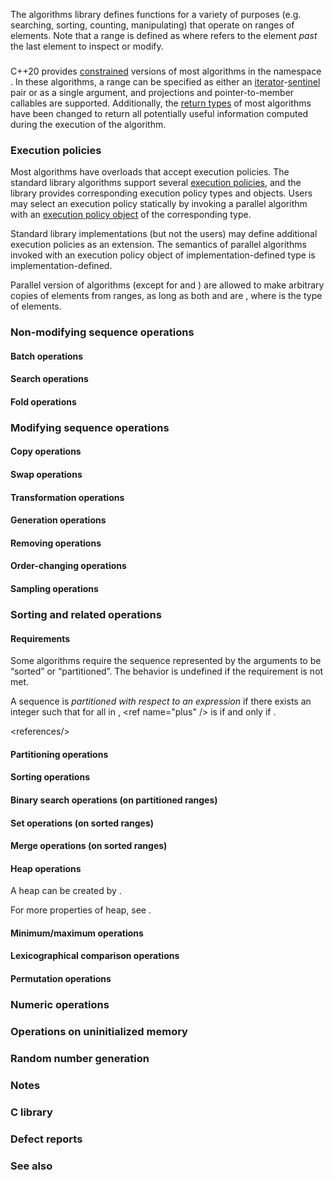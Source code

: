 {{title|Algorithms library}}
{{cpp/algorithm/navbar}}

The algorithms library defines functions for a variety of purposes (e.g. searching, sorting, counting, manipulating) that operate on ranges of elements. Note that a range is defined as {{range|first|last}} where {{c|last}} refers to the element ''past'' the last element to inspect or modify.

{{anchor|Constrained algorithms}}
==={{rl|ranges|Constrained algorithms}} {{mark since c++20}}===
C++20 provides [[cpp/language/constraints|constrained]] versions of most algorithms in the namespace {{tt|std::ranges}}. In these algorithms, a range can be specified as either an [[cpp/iterator/input_or_output_iterator|iterator]]-[[cpp/iterator/sentinel_for|sentinel]] pair or as a single {{lconcept|range}} argument, and projections and pointer-to-member callables are supported. Additionally, the [[cpp/algorithm/ranges#Return_types|return types]] of most algorithms have been changed to return all potentially useful information computed during the execution of the algorithm.
{{source|1=
std::vector&lt;int&gt; v {7, 1, 4, 0, -1};
std::ranges::sort(v); // constrained algorithm
}}

{{anchor|Execution policies}}
===Execution policies {{mark since c++17}}===
Most algorithms have overloads that accept execution policies. The standard library algorithms support several [[cpp/algorithm/execution_policy_tag_t|execution policies]], and the library provides corresponding execution policy types and objects. Users may select an execution policy statically by invoking a parallel algorithm with an [[cpp/algorithm/execution_policy_tag|execution policy object]] of the corresponding type.

Standard library implementations (but not the users) may define additional execution policies as an extension. The semantics of parallel algorithms invoked with an execution policy object of implementation-defined type is implementation-defined.

Parallel version of algorithms (except for {{lc|std::for_each}} and {{lc|std::for_each_n}}) are allowed to make arbitrary copies of elements from ranges, as long as both {{c|std::is_trivially_copy_constructible_v&lt;T&gt;}} and {{c|std::is_trivially_destructible_v&lt;T&gt;}} are {{c|true}}, where {{tt|T}} is the type of elements.

{{dsc begin}}
{{dsc header|execution}}
{{dsc namespace|std::execution}}
{{dsc inc|cpp/algorithm/dsc execution_policy_tag_t}}
{{dsc inc|cpp/algorithm/dsc execution_policy_tag}}
{{dsc namespace|std}}
{{dsc inc|cpp/algorithm/dsc is_execution_policy}}
{{dsc end}}
{{ftm begin|std=1|comment=1}}
{{ftm|__cpp_lib_parallel_algorithm|Parallel algorithms|std=C++17|value=201603L}}
{{ftm|__cpp_lib_execution|rowspan=2|Execution policies|std=C++17|value=201603L}}
{{ftm|-|{{lc|std::execution::unsequenced_policy}}|std=C++20|value=201902L}}
{{ftm end}}

===Non-modifying sequence operations===
====Batch operations====
{{dsc begin}}
{{dsc header|algorithm}}
{{dsc inc|cpp/algorithm/dsc for_each}}
{{dsc inc|cpp/algorithm/ranges/dsc for_each}}
{{dsc inc|cpp/algorithm/dsc for_each_n}}
{{dsc inc|cpp/algorithm/ranges/dsc for_each_n}}
{{dsc end}}

====Search operations====
{{dsc begin}}
{{dsc header|algorithm}}
{{dsc inc|cpp/algorithm/dsc all_any_none_of}}
{{dsc inc|cpp/algorithm/ranges/dsc all_any_none_of}}
{{dsc inc|cpp/algorithm/ranges/dsc contains}}
{{dsc inc|cpp/algorithm/dsc find}}
{{dsc inc|cpp/algorithm/ranges/dsc find}}
{{dsc inc|cpp/algorithm/ranges/dsc find_last}}
{{dsc inc|cpp/algorithm/dsc find_end}}
{{dsc inc|cpp/algorithm/ranges/dsc find_end}}
{{dsc inc|cpp/algorithm/dsc find_first_of}}
{{dsc inc|cpp/algorithm/ranges/dsc find_first_of}}
{{dsc inc|cpp/algorithm/dsc adjacent_find}}
{{dsc inc|cpp/algorithm/ranges/dsc adjacent_find}}
{{dsc inc|cpp/algorithm/dsc count}}
{{dsc inc|cpp/algorithm/ranges/dsc count}}
{{dsc inc|cpp/algorithm/dsc mismatch}}
{{dsc inc|cpp/algorithm/ranges/dsc mismatch}}
{{dsc inc|cpp/algorithm/dsc equal}}
{{dsc inc|cpp/algorithm/ranges/dsc equal}}
{{dsc inc|cpp/algorithm/dsc search}}
{{dsc inc|cpp/algorithm/ranges/dsc search}}
{{dsc inc|cpp/algorithm/dsc search_n}}
{{dsc inc|cpp/algorithm/ranges/dsc search_n}}
{{dsc inc|cpp/algorithm/ranges/dsc starts_with}}
{{dsc inc|cpp/algorithm/ranges/dsc ends_with}}
{{dsc end}}

{{anchor|Fold operations}}
====Fold operations {{mark since c++23}}====
{{dsc begin}}
{{dsc header|algorithm}}
{{dsc inc|cpp/algorithm/ranges/dsc fold_left}}
{{dsc inc|cpp/algorithm/ranges/dsc fold_left_first}}
{{dsc inc|cpp/algorithm/ranges/dsc fold_right}}
{{dsc inc|cpp/algorithm/ranges/dsc fold_right_last}}
{{dsc inc|cpp/algorithm/ranges/dsc fold_left_with_iter}}
{{dsc inc|cpp/algorithm/ranges/dsc fold_left_first_with_iter}}
{{dsc end}}

===Modifying sequence operations===
====Copy operations====
{{dsc begin}}
{{dsc header|algorithm}}
{{dsc inc|cpp/algorithm/dsc copy}}
{{dsc inc|cpp/algorithm/ranges/dsc copy}}
{{dsc inc|cpp/algorithm/dsc copy_n}}
{{dsc inc|cpp/algorithm/ranges/dsc copy_n}}
{{dsc inc|cpp/algorithm/dsc copy_backward}}
{{dsc inc|cpp/algorithm/ranges/dsc copy_backward}}
{{dsc inc|cpp/algorithm/dsc move}}
{{dsc inc|cpp/algorithm/ranges/dsc move}}
{{dsc inc|cpp/algorithm/dsc move_backward}}
{{dsc inc|cpp/algorithm/ranges/dsc move_backward}}
{{dsc end}}

====Swap operations====
{{dsc begin}}
{{dsc header|algorithm|{{nbspt|3}}{{mark until c++11}}}}
{{dsc header|utility|{{nbspt|5}}{{mark since c++11}}}}
{{dsc header|string_view}}
{{dsc inc|cpp/algorithm/dsc swap}}
{{dsc header|algorithm}}
{{dsc inc|cpp/algorithm/dsc swap_ranges}}
{{dsc inc|cpp/algorithm/ranges/dsc swap_ranges}}
{{dsc inc|cpp/algorithm/dsc iter_swap}}
{{dsc end}}

====Transformation operations====
{{dsc begin}}
{{dsc header|algorithm}}
{{dsc inc|cpp/algorithm/dsc transform}}
{{dsc inc|cpp/algorithm/ranges/dsc transform}}
{{dsc inc|cpp/algorithm/dsc replace}}
{{dsc inc|cpp/algorithm/ranges/dsc replace}}
{{dsc inc|cpp/algorithm/dsc replace_copy}}
{{dsc inc|cpp/algorithm/ranges/dsc replace_copy}}
{{dsc end}}

====Generation operations====
{{dsc begin}}
{{dsc header|algorithm}}
{{dsc inc|cpp/algorithm/dsc fill}}
{{dsc inc|cpp/algorithm/ranges/dsc fill}}
{{dsc inc|cpp/algorithm/dsc fill_n}}
{{dsc inc|cpp/algorithm/ranges/dsc fill_n}}
{{dsc inc|cpp/algorithm/dsc generate}}
{{dsc inc|cpp/algorithm/ranges/dsc generate}}
{{dsc inc|cpp/algorithm/dsc generate_n}}
{{dsc inc|cpp/algorithm/ranges/dsc generate_n}}
{{dsc end}}

====Removing operations====
{{dsc begin}}
{{dsc header|algorithm}}
{{dsc inc|cpp/algorithm/dsc remove}}
{{dsc inc|cpp/algorithm/ranges/dsc remove}}
{{dsc inc|cpp/algorithm/dsc remove_copy}}
{{dsc inc|cpp/algorithm/ranges/dsc remove_copy}}
{{dsc inc|cpp/algorithm/dsc unique}}
{{dsc inc|cpp/algorithm/ranges/dsc unique}}
{{dsc inc|cpp/algorithm/dsc unique_copy}}
{{dsc inc|cpp/algorithm/ranges/dsc unique_copy}}
{{dsc end}}

====Order-changing operations====
{{dsc begin}}
{{dsc header|algorithm}}
{{dsc inc|cpp/algorithm/dsc reverse}}
{{dsc inc|cpp/algorithm/ranges/dsc reverse}}
{{dsc inc|cpp/algorithm/dsc reverse_copy}}
{{dsc inc|cpp/algorithm/ranges/dsc reverse_copy}}
{{dsc inc|cpp/algorithm/dsc rotate}}
{{dsc inc|cpp/algorithm/ranges/dsc rotate}}
{{dsc inc|cpp/algorithm/dsc rotate_copy}}
{{dsc inc|cpp/algorithm/ranges/dsc rotate_copy}}
{{dsc inc|cpp/algorithm/dsc shift}}
{{dsc inc|cpp/algorithm/dsc random_shuffle}}
{{dsc inc|cpp/algorithm/ranges/dsc shuffle}}
{{dsc inc|cpp/algorithm/ranges/dsc shift}}
{{dsc end}}

====Sampling operations====
{{dsc begin}}
{{dsc header|algorithm}}
{{dsc inc|cpp/algorithm/dsc sample}}
{{dsc inc|cpp/algorithm/ranges/dsc sample}}
{{dsc end}}

===Sorting and related operations===
====Requirements====
Some algorithms require the sequence represented by the arguments to be “sorted” or “partitioned”. The behavior is undefined if the requirement is not met.

{{rev begin}}
{{rev|until=c++20|
A sequence is ''sorted with respect to a comparator {{c|comp}}'' if for every iterator {{c|iter}} pointing to the sequence and every non-negative integer {{c|n}} such that {{c|iter + n}}&lt;ref name="plus"&gt;{{c|iter + n}} simply means “the result of {{c|iter}} being incremented {{c|n}} times”, regardless of whether {{c|iter}} is a random access iterator.&lt;/ref&gt; is a {{rlp|iterator#Dereferenceability and validity|valid iterator}} pointing to an element of the sequence, {{c|1=comp(*(iter + n), *iter) == false}}&lt;ref name="plus" /&gt;.
}}
{{rev|since=c++20|
A sequence is ''sorted with respect to {{c|comp}} and {{c|proj}}'' for a comparator {{c|comp}} and projection {{c|proj}} if for every iterator {{c|iter}} pointing to the sequence and every non-negative integer {{c|n}} such that {{c|iter + n}}&lt;ref name="plus" /&gt; is a valid iterator pointing to an element of the sequence, {{c multi|bool(std::invoke(comp, std::invoke(proj, *(iter + n)),|                       std::invoke(proj, *iter)))}}&lt;ref name="plus" /&gt; is {{c|false}}.

A sequence is ''sorted with respect to a comparator {{c|comp}}'' if the sequence is sorted with respect to {{c|comp}} and {{c|std::identity{}&lt;!----&gt;}} (the identity projection).
}}
{{rev end}}

A sequence {{range|start|finish}} is ''partitioned with respect to an expression {{c|f(e)}}'' if there exists an integer {{c|n}} such that for all {{c|i}} in {{range|0|std::distance(start, finish)}}, {{c|f(*(start + i))}}&lt;ref name="plus" /&gt; is {{c|true}} if and only if {{c|i &lt; n}}.

&lt;references/&gt;

====Partitioning operations====
{{dsc begin}}
{{dsc header|algorithm}}
{{dsc inc|cpp/algorithm/dsc is_partitioned}}
{{dsc inc|cpp/algorithm/ranges/dsc is_partitioned}}
{{dsc inc|cpp/algorithm/dsc partition}}
{{dsc inc|cpp/algorithm/ranges/dsc partition}}
{{dsc inc|cpp/algorithm/dsc partition_copy}}
{{dsc inc|cpp/algorithm/ranges/dsc partition_copy}}
{{dsc inc|cpp/algorithm/dsc stable_partition}}
{{dsc inc|cpp/algorithm/ranges/dsc stable_partition}}
{{dsc inc|cpp/algorithm/dsc partition_point}}
{{dsc inc|cpp/algorithm/ranges/dsc partition_point}}
{{dsc end}}

====Sorting operations====
{{dsc begin}}
{{dsc header|algorithm}}
{{dsc inc|cpp/algorithm/dsc sort}}
{{dsc inc|cpp/algorithm/ranges/dsc sort}}
{{dsc inc|cpp/algorithm/dsc stable_sort}}
{{dsc inc|cpp/algorithm/ranges/dsc stable_sort}}
{{dsc inc|cpp/algorithm/dsc partial_sort}}
{{dsc inc|cpp/algorithm/ranges/dsc partial_sort}}
{{dsc inc|cpp/algorithm/dsc partial_sort_copy}}
{{dsc inc|cpp/algorithm/ranges/dsc partial_sort_copy}}
{{dsc inc|cpp/algorithm/dsc is_sorted}}
{{dsc inc|cpp/algorithm/ranges/dsc is_sorted}}
{{dsc inc|cpp/algorithm/dsc is_sorted_until}}
{{dsc inc|cpp/algorithm/ranges/dsc is_sorted_until}}
{{dsc inc|cpp/algorithm/dsc nth_element}}
{{dsc inc|cpp/algorithm/ranges/dsc nth_element}}
{{dsc end}}

====Binary search operations (on partitioned ranges)====
{{dsc begin}}
{{dsc header|algorithm}}
{{dsc inc|cpp/algorithm/dsc lower_bound}}
{{dsc inc|cpp/algorithm/ranges/dsc lower_bound}}
{{dsc inc|cpp/algorithm/dsc upper_bound}}
{{dsc inc|cpp/algorithm/ranges/dsc upper_bound}}
{{dsc inc|cpp/algorithm/dsc equal_range}}
{{dsc inc|cpp/algorithm/ranges/dsc equal_range}}
{{dsc inc|cpp/algorithm/dsc binary_search}}
{{dsc inc|cpp/algorithm/ranges/dsc binary_search}}
{{dsc end}}

====Set operations (on sorted ranges)====
{{dsc begin}}
{{dsc header|algorithm}}
{{dsc inc|cpp/algorithm/dsc includes}}
{{dsc inc|cpp/algorithm/ranges/dsc includes}}
{{dsc inc|cpp/algorithm/dsc set_union}}
{{dsc inc|cpp/algorithm/ranges/dsc set_union}}
{{dsc inc|cpp/algorithm/dsc set_intersection}}
{{dsc inc|cpp/algorithm/ranges/dsc set_intersection}}
{{dsc inc|cpp/algorithm/dsc set_difference}}
{{dsc inc|cpp/algorithm/ranges/dsc set_difference}}
{{dsc inc|cpp/algorithm/dsc set_symmetric_difference}}
{{dsc inc|cpp/algorithm/ranges/dsc set_symmetric_difference}}
{{dsc end}}

====Merge operations (on sorted ranges)====
{{dsc begin}}
{{dsc header|algorithm}}
{{dsc inc|cpp/algorithm/dsc merge}}
{{dsc inc|cpp/algorithm/ranges/dsc merge}}
{{dsc inc|cpp/algorithm/dsc inplace_merge}}
{{dsc inc|cpp/algorithm/ranges/dsc inplace_merge}}
{{dsc end}}

====Heap operations====
{{rev begin}}
{{rev|until=c++20|
A random access [[cpp/iterator#Ranges|range]] {{range|first|last}} is a ''heap with respect to a comparator {{c|comp}}'' if {{c|bool(comp(first[(i - 1) / 2], first[i]))}} is {{c|false}} for all integer {{c|i}} in {{open range|0|last - first}}.
}}
{{rev|since=c++20|
A random access [[cpp/iterator#Ranges|range]] {{range|first|last}} is a ''heap with respect to {{c|comp}} and {{c|proj}}'' for a comparator {{c|comp}} and projection {{c|proj}} if {{c multi|bool(std::invoke(comp, std::invoke(proj, first[(i - 1) / 2]),|                       std::invoke(proj, first[i]))}} is {{c|false}} for all integer {{c|i}} in {{open range|0|last - first}}.

A random access range {{range|first|last}} is a ''heap with respect to a comparator {{c|comp}}'' if the range is a heap with respect to {{c|comp}} and {{c|std::identity{}&lt;!----&gt;}} (the identity projection).
}}
{{rev end}}

A heap can be created by {{lc|std::make_heap}}{{rev inl|since=c++20| and {{lc|ranges::make_heap}}}}.

For more properties of heap, see {{enwiki|Binary heap|max heap}}.


{{dsc begin}}
{{dsc header|algorithm}}
{{dsc inc|cpp/algorithm/dsc push_heap}}
{{dsc inc|cpp/algorithm/ranges/dsc push_heap}}
{{dsc inc|cpp/algorithm/dsc pop_heap}}
{{dsc inc|cpp/algorithm/ranges/dsc pop_heap}}
{{dsc inc|cpp/algorithm/dsc make_heap}}
{{dsc inc|cpp/algorithm/ranges/dsc make_heap}}
{{dsc inc|cpp/algorithm/dsc sort_heap}}
{{dsc inc|cpp/algorithm/ranges/dsc sort_heap}}
{{dsc inc|cpp/algorithm/dsc is_heap}}
{{dsc inc|cpp/algorithm/ranges/dsc is_heap}}
{{dsc inc|cpp/algorithm/dsc is_heap_until}}
{{dsc inc|cpp/algorithm/ranges/dsc is_heap_until}}
{{dsc end}}

====Minimum/maximum operations====
{{dsc begin}}
{{dsc header|algorithm}}
{{dsc inc|cpp/algorithm/dsc max}}
{{dsc inc|cpp/algorithm/ranges/dsc max}}
{{dsc inc|cpp/algorithm/dsc max_element}}
{{dsc inc|cpp/algorithm/ranges/dsc max_element}}
{{dsc inc|cpp/algorithm/dsc min}}
{{dsc inc|cpp/algorithm/ranges/dsc min}}
{{dsc inc|cpp/algorithm/dsc min_element}}
{{dsc inc|cpp/algorithm/ranges/dsc min_element}}
{{dsc inc|cpp/algorithm/dsc minmax}}
{{dsc inc|cpp/algorithm/ranges/dsc minmax}}
{{dsc inc|cpp/algorithm/dsc minmax_element}}
{{dsc inc|cpp/algorithm/ranges/dsc minmax_element}}
{{dsc inc|cpp/algorithm/dsc clamp}}
{{dsc inc|cpp/algorithm/ranges/dsc clamp}}
{{dsc end}}

====Lexicographical comparison operations====
{{dsc begin}}
{{dsc header|algorithm}}
{{dsc inc|cpp/algorithm/dsc lexicographical_compare}}
{{dsc inc|cpp/algorithm/ranges/dsc lexicographical_compare}}
{{dsc inc|cpp/algorithm/dsc lexicographical_compare_three_way}}
{{dsc end}}

====Permutation operations====
{{dsc begin}}
{{dsc header|algorithm}}
{{dsc inc|cpp/algorithm/dsc next_permutation}}
{{dsc inc|cpp/algorithm/ranges/dsc next_permutation}}
{{dsc inc|cpp/algorithm/dsc prev_permutation}}
{{dsc inc|cpp/algorithm/ranges/dsc prev_permutation}}
{{dsc inc|cpp/algorithm/dsc is_permutation}}
{{dsc inc|cpp/algorithm/ranges/dsc is_permutation}}
{{dsc end}}

===Numeric operations===
{{dsc begin}}
{{dsc header|numeric}}
{{dsc inc|cpp/algorithm/dsc iota}}
{{dsc inc|cpp/algorithm/ranges/dsc iota}}
{{dsc inc|cpp/algorithm/dsc accumulate}}
{{dsc inc|cpp/algorithm/dsc inner_product}}
{{dsc inc|cpp/algorithm/dsc adjacent_difference}}
{{dsc inc|cpp/algorithm/dsc partial_sum}}
{{dsc inc|cpp/algorithm/dsc reduce}}
{{dsc inc|cpp/algorithm/dsc exclusive_scan}}
{{dsc inc|cpp/algorithm/dsc inclusive_scan}}
{{dsc inc|cpp/algorithm/dsc transform_reduce}}
{{dsc inc|cpp/algorithm/dsc transform_exclusive_scan}}
{{dsc inc|cpp/algorithm/dsc transform_inclusive_scan}}
{{dsc end}}

===Operations on uninitialized memory===
{{dsc begin}}
{{dsc header|memory}}
{{dsc inc|cpp/memory/dsc uninitialized_copy}}
{{dsc inc|cpp/memory/ranges/dsc uninitialized_copy}}
{{dsc inc|cpp/memory/dsc uninitialized_copy_n}}
{{dsc inc|cpp/memory/ranges/dsc uninitialized_copy_n}}
{{dsc inc|cpp/memory/dsc uninitialized_fill}}
{{dsc inc|cpp/memory/ranges/dsc uninitialized_fill}}
{{dsc inc|cpp/memory/dsc uninitialized_fill_n}}
{{dsc inc|cpp/memory/ranges/dsc uninitialized_fill_n}}
{{dsc inc|cpp/memory/dsc uninitialized_move}}
{{dsc inc|cpp/memory/ranges/dsc uninitialized_move}}
{{dsc inc|cpp/memory/dsc uninitialized_move_n}}
{{dsc inc|cpp/memory/ranges/dsc uninitialized_move_n}}
{{dsc inc|cpp/memory/dsc uninitialized_default_construct}}
{{dsc inc|cpp/memory/ranges/dsc uninitialized_default_construct}}
{{dsc inc|cpp/memory/dsc uninitialized_default_construct_n}}
{{dsc inc|cpp/memory/ranges/dsc uninitialized_default_construct_n}}
{{dsc inc|cpp/memory/dsc uninitialized_value_construct}}
{{dsc inc|cpp/memory/ranges/dsc uninitialized_value_construct}}
{{dsc inc|cpp/memory/dsc uninitialized_value_construct_n}}
{{dsc inc|cpp/memory/ranges/dsc uninitialized_value_construct_n}}
{{dsc inc|cpp/memory/dsc destroy}}
{{dsc inc|cpp/memory/ranges/dsc destroy}}
{{dsc inc|cpp/memory/dsc destroy_n}}
{{dsc inc|cpp/memory/ranges/dsc destroy_n}}
{{dsc inc|cpp/memory/dsc destroy_at}}
{{dsc inc|cpp/memory/ranges/dsc destroy_at}}
{{dsc inc|cpp/memory/dsc construct_at}}
{{dsc inc|cpp/memory/ranges/dsc construct_at}}
{{dsc end}}

{{anchor|Random number generation}}
===Random number generation {{mark since c++26}}===
{{dsc begin}}
{{dsc header|random}}
{{dsc inc|cpp/algorithm/ranges/dsc generate_random}}
{{dsc end}}

===Notes===
{{ftm begin|sort=yes}}
{{ftm|std=C++23|value=202207L|__cpp_lib_algorithm_iterator_requirements|Ranges iterators as inputs to non-Ranges algorithms}}
{{ftm|std=C++17|value=201603L|__cpp_lib_clamp|{{lc|std::clamp}}}}
{{ftm|std=C++20|value=201806L|__cpp_lib_constexpr_algorithms|rowspan="2"|Constexpr for algorithms}}
{{ftm|std=C++26|value=202306L|-|Constexpr stable sorting}}
{{ftm|std=C++26|value=202403L|__cpp_lib_algorithm_default_value_type|[[cpp/language/list initialization|List-initialization]] for algorithms}}
{{ftm|std=C++26|value=202311L|__cpp_lib_freestanding_algorithm|Freestanding facilities in {{header|algorithm}}}}
{{ftm|std=C++14|value=201304L|__cpp_lib_robust_nonmodifying_seq_ops|Making non-modifying sequence operations more robust (two-range overloads for {{lc|std::mismatch}}, {{lc|std::equal}} and {{lc|std::is_permutation)}}}}
{{ftm|std=C++17|value=201603L|__cpp_lib_sample|{{lc|std::sample}}}}
{{ftm|std=C++20|value=201806L|__cpp_lib_shift|{{lc|std::shift_left}} and {{lc|std::shift_right}}}}
{{ftm end}}

===C library===
{{dsc begin}}
{{dsc header|cstdlib}}
{{dsc inc|cpp/algorithm/dsc qsort}}
{{dsc inc|cpp/algorithm/dsc bsearch}}
{{dsc end}}

===Defect reports===
{{dr list begin}}
{{dr list item|wg=lwg|dr=193|std=C++98|before=heap required {{c|*first}} to be the largest element|after=there can be elements&lt;br&gt;equal to {{c|*first}}}}
{{dr list item|wg=lwg|dr=2150|std=C++98|before=the definition of a sorted sequence was incorrect|after=corrected}}
{{dr list item|wg=lwg|dr=2166|std=C++98|before=the heap requirement did not match the&lt;br&gt;definition of {{enwiki|Binary heap|max heap}} closely enough|after=requirement improved}}
{{dr list end}}

===See also===
{{dsc begin}}
{{dsc see c|c/algorithm|Algorithms|nomono=true}}
{{dsc end}}

{{langlinks|ar|de|es|fr|it|ja|pt|ru|tr|zh}}